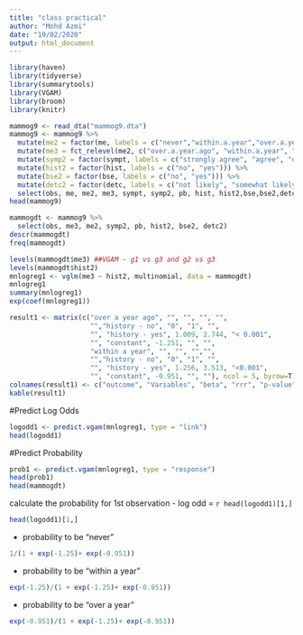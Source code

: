 ```yaml
---
title: "class practical"
author: "Mohd Azmi"
date: "19/02/2020"
output: html_document
---
```



```r
library(haven)
library(tidyverse)
library(summarytools)
library(VGAM)
library(broom)
library(knitr)
```


```r
mammog9 <- read_dta("mammog9.dta")
mammog9 <- mammog9 %>%
  mutate(me2 = factor(me, labels = c("never","within.a.year","over.a.year.ago"))) %>%
  mutate(me3 = fct_relevel(me2, c("over.a.year.ago", "within.a.year", "never"))) %>% 
  mutate(symp2 = factor(sympt, labels = c("strongly agree", "agree", "disagree", "strongly disagree"))) %>%
  mutate(hist2 = factor(hist, labels = c("no", "yes"))) %>%
  mutate(bse2 = factor(bse, labels = c("no", "yes"))) %>%
  mutate(detc2 = factor(detc, labels = c("not likely", "somewhat likely", "very likely"))) %>% 
  select(obs, me, me2, me3, sympt, symp2, pb, hist, hist2,bse,bse2,detc,detc2)
head(mammog9)
```

```r
mammogdt <- mammog9 %>% 
  select(obs, me3, me2, symp2, pb, hist2, bse2, detc2)
descr(mammogdt)
freq(mammogdt)
```

```r
levels(mammogdt$me3) ##VGAM - g1 vs g3 and g2 vs g3
levels(mammogdt$hist2)
mnlogreg1 <- vglm(me3 ~ hist2, multinomial, data = mammogdt)
mnlogreg1
summary(mnlogreg1)
exp(coef(mnlogreg1))
```

```r
result1 <- matrix(c("over a year ago", "", "", "", "",
                    "","history - no", "0", "1", "",
                    "", "history - yes", 1.009, 2.744, "< 0.001",
                    "", "constant", -1.251, "", "",
                    "within a year", "", "", "","",
                    "","history - no", "0", "1", "",
                    "", "history - yes", 1.256, 3.513, "<0.001",
                    "", "constant", -0.951, "", ""), ncol = 5, byrow=T)
colnames(result1) <- c("outcome", "Variables", "beta", "rrr", "p-value")
kable(result1)
```

#Predict Log Odds

```r
logodd1 <- predict.vgam(mnlogreg1, type = "link")
head(logodd1)
```

#Predict Probability

```r
prob1 <- predict.vgam(mnlogreg1, type = "response")
head(prob1)
head(mammogdt)
```

calculate the probability for 1st observation
- log odd = `r head(logodd1)[1,]`

```r
head(logodd1)[1,]
```

- probability to be "never"


```r
1/(1 + exp(-1.25)+ exp(-0.951))
```

- probability to be "within a year"

```r
exp(-1.25)/(1 + exp(-1.25)+ exp(-0.951))
```
- probability to be "over a year"

```r
exp(-0.951)/(1 + exp(-1.25)+ exp(-0.951))
```